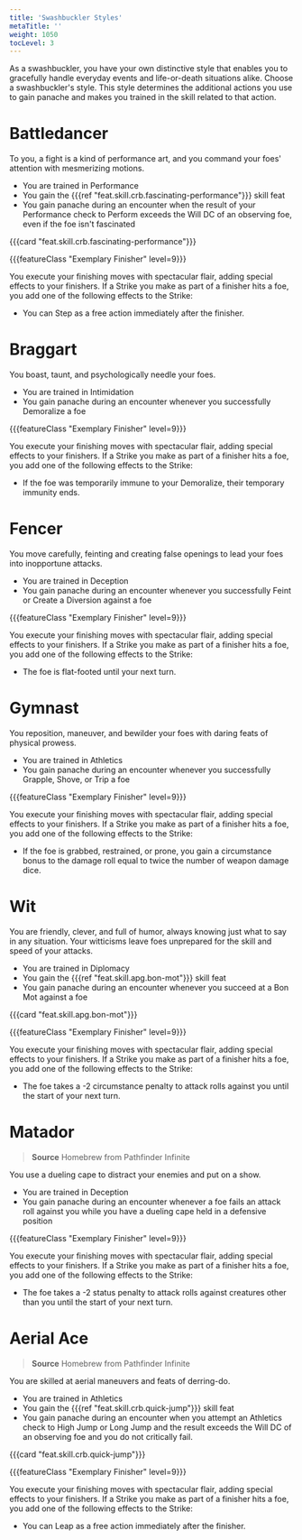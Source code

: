 ```yaml
---
title: 'Swashbuckler Styles'
metaTitle: ''
weight: 1050
tocLevel: 3
---
```


As a swashbuckler, you have your own distinctive style that enables you to gracefully handle everyday events and life-or-death situations alike. Choose a swashbuckler's style. This style determines the additional actions you use to gain panache and makes you trained in the skill related to that action.

# Battledancer

To you, a fight is a kind of performance art, and you command your foes' attention with mesmerizing motions.

-   You are trained in Performance
-   You gain the {{{ref "feat.skill.crb.fascinating-performance"}}} skill feat
-   You gain panache during an encounter when the result of your Performance check to Perform exceeds the Will DC of an observing foe, even if the foe isn't fascinated

{{{card "feat.skill.crb.fascinating-performance"}}}

{{{featureClass "Exemplary Finisher" level=9}}}

You execute your finishing moves with spectacular flair, adding special effects to your finishers. If a Strike you make as part of a finisher hits a foe, you add one of the following effects to the Strike:

-   You can Step as a free action immediately after the finisher.

# Braggart

You boast, taunt, and psychologically needle your foes.

-   You are trained in Intimidation
-   You gain panache during an encounter whenever you successfully Demoralize a foe

{{{featureClass "Exemplary Finisher" level=9}}}

You execute your finishing moves with spectacular flair, adding special effects to your finishers. If a Strike you make as part of a finisher hits a foe, you add one of the following effects to the Strike:

-   If the foe was temporarily immune to your Demoralize, their temporary immunity ends.

# Fencer

You move carefully, feinting and creating false openings to lead your foes into inopportune attacks.

-   You are trained in Deception
-   You gain panache during an encounter whenever you successfully Feint or Create a Diversion against a foe

{{{featureClass "Exemplary Finisher" level=9}}}

You execute your finishing moves with spectacular flair, adding special effects to your finishers. If a Strike you make as part of a finisher hits a foe, you add one of the following effects to the Strike:

-   The foe is flat-footed until your next turn.

# Gymnast

You reposition, maneuver, and bewilder your foes with daring feats of physical prowess.

-   You are trained in Athletics
-   You gain panache during an encounter whenever you successfully Grapple, Shove, or Trip a foe

{{{featureClass "Exemplary Finisher" level=9}}}

You execute your finishing moves with spectacular flair, adding special effects to your finishers. If a Strike you make as part of a finisher hits a foe, you add one of the following effects to the Strike:

-   If the foe is grabbed, restrained, or prone, you gain a circumstance bonus to the damage roll equal to twice the number of weapon damage dice.

# Wit

You are friendly, clever, and full of humor, always knowing just what to say in any situation. Your witticisms leave foes unprepared for the skill and speed of your attacks.

-   You are trained in Diplomacy
-   You gain the {{{ref "feat.skill.apg.bon-mot"}}} skill feat
-   You gain panache during an encounter whenever you succeed at a Bon Mot against a foe

{{{card "feat.skill.apg.bon-mot"}}}

{{{featureClass "Exemplary Finisher" level=9}}}

You execute your finishing moves with spectacular flair, adding special effects to your finishers. If a Strike you make as part of a finisher hits a foe, you add one of the following effects to the Strike:

-   The foe takes a -2 circumstance penalty to attack rolls against you until the start of your next turn.

# Matador

> **Source** Homebrew from Pathfinder Infinite

You use a dueling cape to distract your enemies and put on a show.

-   You are trained in Deception
-   You gain panache during an encounter whenever a foe fails an attack roll against you while you have a dueling cape held in a defensive position

{{{featureClass "Exemplary Finisher" level=9}}}

You execute your finishing moves with spectacular flair, adding special effects to your finishers. If a Strike you make as part of a finisher hits a foe, you add one of the following effects to the Strike:

-   The foe takes a -2 status penalty to attack rolls against creatures other than you until the start of your next turn.

# Aerial Ace

> **Source** Homebrew from Pathfinder Infinite

You are skilled at aerial maneuvers and feats of derring-do.

-   You are trained in Athletics
-   You gain the {{{ref "feat.skill.crb.quick-jump"}}} skill feat
-   You gain panache during an encounter when you attempt an Athletics check to High Jump or Long Jump and the result exceeds the Will DC of an observing foe and you do not critically fail.

{{{card "feat.skill.crb.quick-jump"}}}

{{{featureClass "Exemplary Finisher" level=9}}}

You execute your finishing moves with spectacular flair, adding special effects to your finishers. If a Strike you make as part of a finisher hits a foe, you add one of the following effects to the Strike:

-   You can Leap as a free action immediately after the finisher.

